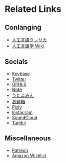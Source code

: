 # Related Links

## Conlanging

- [人工言語クレリカ](https://qr.yuhr.org)
- [人工言語学 Wiki](http://ja.conlinguistics.wikia.com/wiki/%E4%BA%BA%E5%B7%A5%E8%A8%80%E8%AA%9E%E5%AD%A6_Wiki)

## Socials

- [Keybase](https://keybase.io/yuhr)
- [Twitter](https://twitter.com/qothr)
- [GitHub](https://github.com/yuhr)
- [Note](https://note.com/yuhr)
- [うたよみん](http://www.utayom.in/users/3061)
- [お題箱](https://odaibako.net/u/yuhr)
- [Pixiv](http://pixiv.me/hallucinati)
- [Instagram](https://instagram.com/ephur/)
- [SoundCloud](https://soundcloud.com/tryhr)
- [Tumblr](http://yuhr.tumblr.com/)

## Miscellaneous

- [Patreon](https://www.patreon.com/yuhr)
- [Amazon Wishlist](http://www.amazon.co.jp/registry/wishlist/1D6Q7499WEYQF)